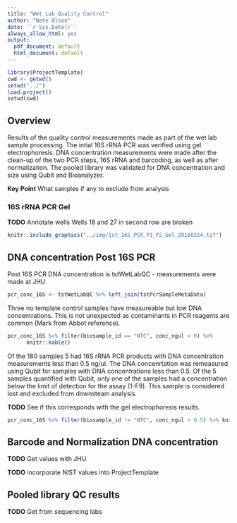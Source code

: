 ```yaml
---
title: "Wet Lab Quality Control"
author: "Nate Olson"
date: '`r Sys.Date()`'
always_allow_html: yes
output:
  pdf_document: default
  html_document: default
---
```

```r
library(ProjectTemplate)
cwd <- getwd()
setwd("../")
load.project()
setwd(cwd)
```


## Overview
Results of the quality control measurements made as part of the wet lab sample processing. 
The intial 16S rRNA PCR was verified using gel electrophoresis. 
DNA concentration measurements were made after the clean-up of the two PCR steps, 16S rRNA and barcoding, as well as after normalization. 
The pooled library was validated for DNA concentration and size using Qubit and Bioanalyzer. 

__Key Point__ What samples if any to exclude from analysis

### 16S rRNA PCR Gel 

__TODO__ Annotate wells
Wells 18 and 27 in second row are broken  

```r
knitr::include_graphics("../img/1st_16S_PCR_P1_P2_Gel_20160224.tif")
```

## DNA concentration Post 16S PCR
Post 16S PCR DNA concentration is tstWetLabQC - measurements were made at JHU
```r
pcr_conc_16S <- tstWetLabQC %>% left_join(tstPcrSampleMetaData)

```
Three no template control samples have measureable but low DNA concentrations. 
This is not unexpected as contaminants in PCR reagents are common (Mark from Abbot reference).

```r
pcr_conc_16S %>% filter(biosample_id == "NTC", conc_ngul > 0) %>% 
      knitr::kable()
```

Of the 180 samples 5 had 16S rRNA PCR products with DNA concentration measurements less than 0.5 ng/ul. 
The DNA concenrtation was remeasured using Qubit for samples with DNA concentrations less than 0.5. 
Of the 5 samples quantified with Qubit, only one of the samples had a concentration below the limit of detection for the assay (1-F9). 
This sample is considered lost and excluded from downsteam analysis.  

__TODO__ See if this corresponds with the gel electrophoresis results.  

```r
pcr_conc_16S %>% filter(biosample_id != "NTC", conc_ngul < 0.5) %>% knitr::kable()
```

## Barcode and Normalization DNA concentration
__TODO__ Get values with JHU 

__TODO__ incorporate NIST values into ProjectTemplate 

## Pooled library QC results
__TODO__ Get from sequencing labs

<!--
### 16S PCR Concentration Post-Cleanup
```r
#tstWetLabQC %>% left_join(tstPcrSampleMetaData) %>% .$conc_ngml %>% summary()
## Joining, by = c("pcr_16S_plate", "pos")
##   Min. 1st Qu.  Median    Mean 3rd Qu.    Max. 
##  -1.117  12.960  20.670  19.280  25.750  49.600 
```
The initial 16S PCR product was first verified for amplification and amplicon size using gel electrophoresis \@ref(fig:gel_16S).  
The concentration of the PCR product was also assessed using picogreen, samples with negative measured concentation values (excluding no template controls (NTC)) were also check using Qubit. 
The DNA concentration of the 16S PCR product after clean up  samples after ranged from below the limit of detection to 49.6 ng/ml \@ref(fig:16S_pcr_quant). 
The DNA concentration of samples with low DNA concentration measured using picrogreen ( < 1 $ng/\mu L$.) was also measured using Qubit (Table __QUBIT__). 
Only one sample had an undetectable DNA concentration using the Qubit. 
Gel electrophoresis of the 16S PCR products indicated that the sample failed to amplify during the initial PCR \@ref(fig:16S_pcr_gel). 
__TODO__ Need gel info - gel concentration, run info - V and time, ladder info - manufacturer and band sizes.
Despite failure to amplify the sample was processed through the sequence pipeline with the rest of the samples.

```r
knitr::include_graphics("../img/1st_16S_PCR_P1_P2_Gel_20160224.tif")
```

```r
tstWetLabQC %>% left_join(tstPcrSampleMetaData) %>% 
      mutate(titration = as.factor(titration)) %>% 
      ggplot(aes(x = biosample_id, y = conc_ngml, color = titration)) + 
      geom_point() +
      theme_bw() + 
      labs(x = "Biological Replicate", 
           y = "DNA Concentration (ng/mL)",
           color = "Titration Factor")
```

```r
tstWetLabQC %>% left_join(tstPcrSampleMetaData) %>% 
      filter(!is.na(qubit), biosample_id != "NTC") %>% 
      select(biosample_id, titration, pcr_16S_plate, pos, conc_ngml, qubit) %>% 
      kable()
```


#### Index PCR  
* Post clean-up DNA concentrations
__TODO__ Script to extract concentration information

#### Normalization
* Picogreen concentration
__TODO__ Script to extract concentration information
excel file 16032_NIST_norm_15uL.xlsx

#### Library Pooling
* Assay methods   
* QC  
    * methods  
    * results 

-->